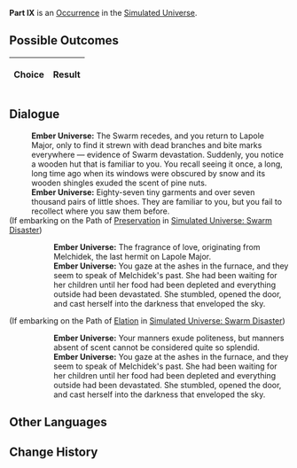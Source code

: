 {{Simulated Universe Event Infobox
|title         = Part IX
|image         = 1.png
|type          =
|domains_su    = 
|domains_ext   = 
|domains_swarm = 
|domains_gng   = 
|requirements  =
|prev          = 
|next          = 
|indexRewards  =
|characters    = 
}}
'''Part IX''' is an [[Simulated Universe/Occurrence|Occurrence]] in the [[Simulated Universe]].

==Possible Outcomes==
{| class="article-table"
!Choice
!Result

|}

<!--
==Gameplay Notes==

-->
==Dialogue==
{{Dialogue Start}}
:'''Ember Universe:''' The Swarm recedes, and you return to Lapole Major, only to find it strewn with dead branches and bite marks everywhere &mdash; evidence of Swarm devastation. Suddenly, you notice a wooden hut that is familiar to you. You recall seeing it once, a long, long time ago when its windows were obscured by snow and its wooden shingles exuded the scent of pine nuts.
:'''Ember Universe:''' Eighty-seven tiny garments and over seven thousand pairs of little shoes. They are familiar to you, but you fail to recollect where you saw them before.
;(If embarking on the Path of [[Simulated Universe/Paths#Preservation|Preservation]] in [[Simulated Universe: Swarm Disaster]])
:{{SU Special Dialogue|Preservation|Before entering, take a big whiff.|These have never been worn, so they have absolutely no smell.}}
::'''Ember Universe:''' The fragrance of love, originating from Melchidek, the last hermit on Lapole Major.
::'''Ember Universe:''' You gaze at the ashes in the furnace, and they seem to speak of Melchidek's past. She had been waiting for her children until her food had been depleted and everything outside had been devastated. She stumbled, opened the door, and cast herself into the darkness that enveloped the sky.
;(If embarking on the Path of [[Simulated Universe/Paths#Elation|Elation]] in [[Simulated Universe: Swarm Disaster]])
:{{SU Special Dialogue|Elation|Before entering, take off your shoes!|The ones on your feet are different, try to refrain from smelling them.}}
::'''Ember Universe:''' Your manners exude politeness, but manners absent of scent cannot be considered quite so splendid.
::'''Ember Universe:''' You gaze at the ashes in the furnace, and they seem to speak of Melchidek's past. She had been waiting for her children until her food had been depleted and everything outside had been devastated. She stumbled, opened the door, and cast herself into the darkness that enveloped the sky.
{{Dialogue End}}

==Other Languages==
{{Other Languages
|en   = Part IX
|zhs  = 其九
|zht  = 其九
|ja   = その9
|ko   = IX
|es   = Parte IX
|fr   = Partie IX
|ru   = IX
|th   = ตอน 9
|vi   = Phần 9
|de   = Teil 9
|id   = Bagian IX
|pt   = Parte IX
}}

==Change History==
{{Change History|<!--unknown-->}}

